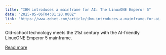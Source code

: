 ```yaml
---
title: "IBM introduces a mainframe for AI: The LinuxONE Emperor 5"
date: "2025-05-06T04:01:20.000Z"
link: "https://www.zdnet.com/article/ibm-introduces-a-mainframe-for-ai-the-linuxone-emperor-5/"
---
```


Old-school technology meets the 21st century with the AI-friendly LinuxONE Emperor 5 mainframe.

[Read more](https://www.zdnet.com/article/ibm-introduces-a-mainframe-for-ai-the-linuxone-emperor-5/)
